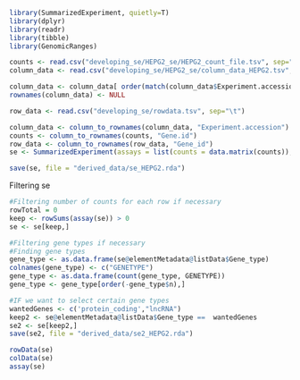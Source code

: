 ```r
library(SummarizedExperiment, quietly=T)
library(dplyr)
library(readr)
library(tibble)
library(GenomicRanges)

```

```r
counts <- read.csv("developing_se/HEPG2_se/HEPG2_count_file.tsv", sep="\t")
column_data <- read.csv("developing_se/HEPG2_se/column_data_HEPG2.tsv", sep="\t")

column_data <- column_data[ order(match(column_data$Experiment.accession, colnames(counts))), ]
rownames(column_data) <- NULL

row_data <- read.csv("developing_se/rowdata.tsv", sep="\t")
```

```r
column_data <- column_to_rownames(column_data, "Experiment.accession")
counts <- column_to_rownames(counts, "Gene.id")
row_data <- column_to_rownames(row_data, "Gene_id")
se <- SummarizedExperiment(assays = list(counts = data.matrix(counts)), colData = column_data, rowData=row_data)

save(se, file = "derived_data/se_HEPG2.rda")
```

Filtering se
```r
#Filtering number of counts for each row if necessary
rowTotal = 0
keep <- rowSums(assay(se)) > 0
se <- se[keep,]

#Filtering gene types if necessary
#Finding gene types
gene_type <- as.data.frame(se@elementMetadata@listData$Gene_type)
colnames(gene_type) <- c("GENETYPE")
gene_type <- as.data.frame(count(gene_type, GENETYPE))
gene_type <- gene_type[order(-gene_type$n),]

#IF we want to select certain gene types
wantedGenes <- c('protein_coding',"lncRNA")
keep2 <- se@elementMetadata@listData$Gene_type ==  wantedGenes 
se2 <- se[keep2,]
save(se2, file = "derived_data/se2_HEPG2.rda")

```


```r
rowData(se)
colData(se)
assay(se)
```





















